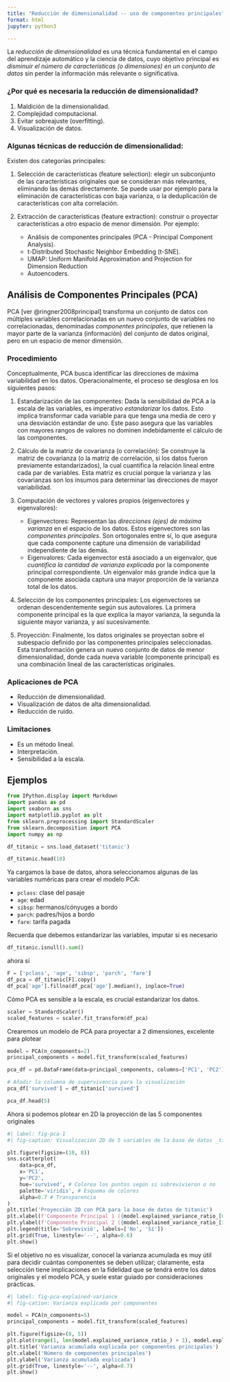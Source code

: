 ```yaml
---
title: "Reducción de dimensionalidad -- uso de componentes principales"
format: html
jupyter: python3

---
```


La _reducción de dimensionalidad_ es una técnica fundamental en el campo del aprendizaje automático y la ciencia de datos, cuyo objetivo principal es _disminuir el número de características (o dimensiones) en un conjunto de datos_ sin perder la información más relevante o significativa.

### ¿Por qué es necesaria la reducción de dimensionalidad?

1.  Maldición de la dimensionalidad.
2.  Complejidad computacional.
3.  Evitar sobreajuste (overfitting).
4.  Visualización de datos.

### Algunas técnicas de reducción de dimensionalidad:

Existen dos categorías principales:

1.  Selección de características (feature selection): elegir un subconjunto de las características originales que se consideran más relevantes, eliminando las demás directamente. Se puede usar por ejemplo para la eliminación de características con baja varianza, o la deduplicación de características con alta correlación.

2.  Extracción de características (feature extraction): construir o proyectar características a otro espacio de menor dimensión. Por ejemplo:
    *  Análisis de componentes principales (PCA - Principal Component Analysis).
    * t-Distributed Stochastic Neighbor Embedding (t-SNE).
    * UMAP: Uniform Manifold Approximation and Projection for Dimension Reduction
    * Autoencoders.

## Análisis de Componentes Principales (PCA)

PCA [ver @ringner2008principal] transforma un conjunto de datos con múltiples variables correlacionadas en un nuevo conjunto de variables no correlacionadas, denominadas _componentes principales_, que retienen la mayor parte de la varianza (información) del conjunto de datos original, pero en un espacio de menor dimensión. 

### Procedimiento

Conceptualmente, PCA busca identificar las direcciones de máxima variabilidad en los datos. Operacionalmente, el proceso se desglosa en los siguientes pasos:

1.  Estandarización de las componentes: Dada la sensibilidad de PCA a la escala de las variables, es imperativo _estandarizar_ los datos. Esto implica transformar cada variable para que tenga una media de cero y una desviación estándar de uno. Este paso asegura que las variables con mayores rangos de valores no dominen indebidamente el cálculo de las componentes.

2.  Cálculo de la matriz de covarianza (o correlación): Se construye la matriz de covarianza (o la matriz de correlación, si los datos fueron previamente estandarizados), la cual cuantifica la relación lineal entre cada par de variables. Esta matriz es crucial porque la varianza y las covarianzas son los insumos para determinar las direcciones de mayor variabilidad.

3.  Computación de vectores y valores propios (eigenvectores y eigenvalores):
    * Eigenvectores: Representan las _direcciones (ejes) de máxima varianza_ en el espacio de los datos. Estos eigenvectores son las _componentes principales_. Son ortogonales entre sí, lo que asegura que cada componente capture una dimensión de variabilidad independiente de las demás.
    * Eigenvalores: Cada eigenvector está asociado a un eigenvalor, que _cuantifica la cantidad de varianza explicada_ por la componente principal correspondiente. Un eigenvalor más grande indica que la componente asociada captura una mayor proporción de la varianza total de los datos.

4.  Selección de los componentes principales: Los eigenvectores se ordenan descendentemente según sus autovalores. La primera componente principal es la que explica la mayor varianza, la segunda la siguiente mayor varianza, y así sucesivamente. 

5.  Proyección: Finalmente, los datos originales se proyectan sobre el subespacio definido por las componentes principales seleccionadas. Esta transformación genera un nuevo conjunto de datos de menor dimensionalidad, donde cada nueva variable (componente principal) es una combinación lineal de las características originales.

### Aplicaciones de PCA

* Reducción de dimensionalidad.
* Visualización de datos de alta dimensionalidad.
* Reducción de ruido.

### Limitaciones

* Es un método lineal.
* Interpretación.
* Sensibilidad a la escala.

## Ejemplos

```python

from IPython.display import Markdown
import pandas as pd
import seaborn as sns
import matplotlib.pyplot as plt
from sklearn.preprocessing import StandardScaler
from sklearn.decomposition import PCA
import numpy as np

df_titanic = sns.load_dataset('titanic')

df_titanic.head(10)
```


Ya cargamos la base de datos, ahora seleccionamos algunas de las variables numéricas para crear el modelo PCA:

- `pclass`: clase del pasaje
- `age`: edad
- `sibsp`: hermanos/cónyuges a bordo
- `parch`: padres/hijos a bordo
- `fare`: tarifa pagada

Recuerda que debemos estandarizar las variables, imputar si es necesario

```python
df_titanic.isnull().sum()
```

ahora sí
```python
F = ['pclass', 'age', 'sibsp', 'parch', 'fare']
df_pca = df_titanic[F].copy()
df_pca['age'].fillna(df_pca['age'].median(), inplace=True)
```

Cómo PCA es sensible a la escala, es crucial estandarizar los datos.
```python
scaler = StandardScaler()
scaled_features = scaler.fit_transform(df_pca)
```

Crearemos un modelo de PCA para proyectar a 2 dimensiones, excelente para plotear
```python
model = PCA(n_components=2)
principal_components = model.fit_transform(scaled_features)

pca_df = pd.DataFrame(data=principal_components, columns=['PC1', 'PC2'])

# Añadir la columna de supervivencia para la visualización
pca_df['survived'] = df_titanic['survived']

pca_df.head(5)
```

Ahora si podemos plotear en 2D la proyección de las 5 componentes originales

```python
#| label: fig-pca-1
#| fig-caption: Visualización 2D de 5 variables de la base de datos _titanic_

plt.figure(figsize=(10, 8))
sns.scatterplot(
    data=pca_df,
    x='PC1',
    y='PC2',
    hue='survived', # Colorea los puntos según si sobrevivieron o no
    palette='viridis', # Esquema de colores
    alpha=0.7 # Transparencia
)
plt.title('Proyección 2D con PCA para la base de datos de titanic')
plt.xlabel(f'Componente Principal 1 ({model.explained_variance_ratio_[0]*100:.2f}% de varianza)')
plt.ylabel(f'Componente Principal 2 ({model.explained_variance_ratio_[1]*100:.2f}% de varianza)')
plt.legend(title='Sobrevivió', labels=['No', 'Sí'])
plt.grid(True, linestyle='--', alpha=0.6)
plt.show()
```

Si el objetivo no es visualizar, conocel la varianza acumulada es muy útil para decidir cuántas componentes se deben utilizar; claramente, esta selección tiene implicaciones en la fidelidad que se tendrá entre los datos originales y el modelo PCA, y suele estar guiado por consideraciones prácticas.

```python
#| label: fig-pca-explained-variance
#| fig-cation: Varianza explicada por componentes

model = PCA(n_components=5)
principal_components = model.fit_transform(scaled_features)

plt.figure(figsize=(8, 5))
plt.plot(range(1, len(model.explained_variance_ratio_) + 1), model.explained_variance_ratio_.cumsum(), marker='o', linestyle='--')
plt.title('Varianza acumulada explicada por componentes principales')
plt.xlabel('Número de componentes principales')
plt.ylabel('Varianza acumulada explicada')
plt.grid(True, linestyle='--', alpha=0.7)
plt.show()
```

